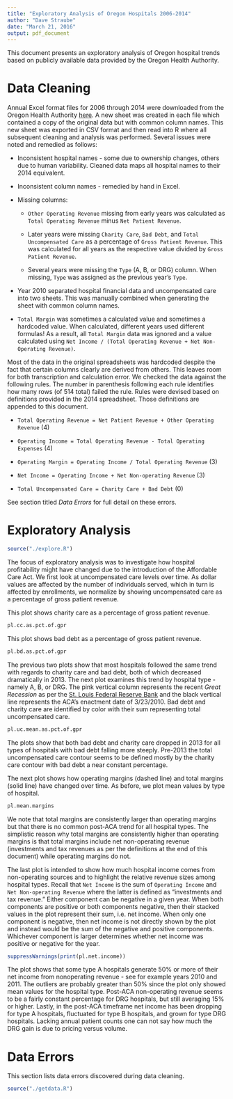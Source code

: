 ```yaml
---
title: "Exploratory Analysis of Oregon Hospitals 2006-2014"
author: "Dave Straube"
date: "March 21, 2016"
output: pdf_document
---
```


This document presents an exploratory analysis of Oregon hospital trends based on publicly available data provided by 
the Oregon Health Authority.

# Data Cleaning

Annual Excel format files for 2006 through 2014 
were downloaded from the Oregon Health Authority [here](https://www.oregon.gov/oha/OHPR/RSCH/pages/hospital_reporting.aspx).
A new sheet was created in each file which contained a copy of the original data but with common column names.
This new sheet was exported
in CSV format and then read into R where all subsequent cleaning and analysis was performed. Several issues were noted
and remedied as follows:

* Inconsistent hospital names - some due to ownership changes, others due to human variability. Cleaned data maps 
all hospital names to their 2014 equivalent.

* Inconsistent column names - remedied by hand in Excel.

* Missing columns:

    + `Other Operating Revenue` missing from early years was calculated as `Total Operating Revenue` minus
`Net Patient Revenue`.

    + Later years were missing `Charity Care`, `Bad Debt`, and `Total Uncompensated Care` as a percentage of
`Gross Patient Revenue`. This was calculated for all years as the respective value divided by `Gross Patient Revenue`.

    + Several years were missing the `Type` (A, B, or DRG) column. When missing, `Type` was assigned as the previous year's `Type`.

* Year 2010 separated hospital financial data and uncompensated care into two sheets. This was manually combined when
generating the sheet with common column names.

* `Total Margin` was sometimes a calculated value and sometimes a hardcoded value. When calculated, different years
used different formulas! As a result, all `Total Margin` data was ignored and a value calculated using
`Net Income / (Total Operating Revenue + Net Non-Operating Revenue)`.

Most of the data in the original spreadsheets was hardcoded despite the fact that certain columns clearly are derived 
from others. This leaves room for both transcription and calculation error. We checked the data against the following 
rules. The number in parenthesis following each rule identifies how many rows (of 514 total) failed the rule. Rules were
devised based on definitions provided in the 2014 spreadsheet. Those definitions are appended to this document.

* `Total Operating Revenue = Net Patient Revenue + Other Operating Revenue` (4)

* `Operating Income = Total Operating Revenue - Total Operating Expenses` (4)

* `Operating Margin = Operating Income / Total Operating Revenue` (3)

* `Net Income = Operating Income + Net Non-operating Revenue` (3)

* `Total Uncompensated Care = Charity Care + Bad Debt` (0)

\textcolor{red}{These errors and several NA cases are present in the current exploratory analysis and should be remedied
prior to final analysis and public consumption.} See section titled _Data Errors_ for full detail on these errors.

# Exploratory Analysis

```R
source("./explore.R")
```

The focus of exploratory analysis was to investigate how hospital profitability might have changed due to the introduction
of the Affordable Care Act. We first look at uncompensated care levels over time. As dollar values are affected
by the number of individuals served, which in turn is affected by enrollments, we normalize by showing uncompensated care as a
percentage of gross patient revenue.

This plot shows charity care as a percentage of gross patient revenue.

```R
pl.cc.as.pct.of.gpr
```

This plot shows bad debt as a percentage of gross patient revenue.

```R
pl.bd.as.pct.of.gpr
```

The previous two plots show that most hospitals followed the same trend with regards to charity care and bad debt,
both of which decreased dramatically in 2013. 
The next plot examines this trend by hospital type - namely A, B, or DRG. The pink 
vertical column represents the recent _Great Recession_ as per the
[St. Louis Federal Reserve Bank](https://research.stlouisfed.org/fred2/help-faq/) and the black vertical line represents the
ACA's enactment date of 3/23/2010. Bad debt and charity care are identified by color with their sum representing total
uncompensated care.

```R
pl.uc.mean.as.pct.of.gpr
```

The plots show that both bad debt and charity care dropped in 2013 for all types of hospitals
with bad debt falling more steeply. Pre-2013 the total uncompensated care contour seems to be defined mostly
by the charity care contour with bad debt a near constant percentage.

The next plot shows how operating margins (dashed line) and total margins (solid line) have changed over time. As before,
we plot mean values by type of hospital.

```R
pl.mean.margins
```

We note that total margins are consistently larger than operating margins but that there is no common post-ACA trend
for all hospital types. The simplistic reason why total margins are consistently higher than operating margins is that
total margins include net non-operating revenue (investments and tax revenues as per the definitions at the end of
this document) while operating margins do not.

The last plot is intended to show how much hospital income comes from non-operating sources and
to highlight the relative revenue sizes among hospital types.
Recall that `Net Income` is the sum of `Operating Income` and `Net Non-operating Revenue` where the latter is defined as "investments and tax revenue." Either
component can be negative in a given year. When both components are positive or both components negative, then their stacked
values in the plot represent their sum, i.e. net income. When only one component is negative, then net income is not
directly shown by the plot and instead would be the sum of the negative and positive components. Whichever component is
larger determines whether net income was positive or negative for the year.

```R
suppressWarnings(print(pl.net.income))
```

The plot shows that some
type A hospitals generate 50% or more of their net income from nonoperating revenue - see for example years
2010 and 2011. The outliers are probably greater than 50% since the plot only showed mean values for the hospital type.
Post-ACA non-operating revenue seems to be a fairly constant percentage for DRG hospitals, but still averaging 15% or higher.
Lastly, in the post-ACA timeframe net income has been dropping for type A hospitals, fluctuated for type B hospitals,
and grown for type DRG hospitals. Lacking annual patient counts one can not say how much the DRG gain is due to pricing 
versus volume.

# Data Errors

This section lists data errors discovered during data cleaning.

```R
source("./getdata.R")
```

